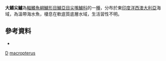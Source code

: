 {{Speciesbox
| taxon = Hypopterus macropterus
| binomial_authority = [[Günther|Günther]], 1859
| status = NE
| status_system = IUCN3.1
| synonyms = * ''Psammoperca macroptera '', <small>Günther, 1859</small> 
|}}

'''大鰭尖鱸'''為[[輻鰭魚綱|輻鰭魚綱]][[鱸形目|鱸形目]][[鱸亞目|鱸亞目]][[尖嘴鱸科|尖嘴鱸科]]的一[[種|種]]，分布於東[[印度洋|印度洋]][[西澳大利亞|西澳大利亞]]海域，為溫帶海水魚，棲息在軟底質底層水域，生活習性不明。

==參考資料==
*{{FishBase_species|genus=Hypopterus|species=macropterus|year=2016|month=8}}

{{魚類小作品}}
{{Taxonbar}}
[[Category:_1859年描述的鱼类|D]]
[[Category:尖鱸屬|macropterus]]